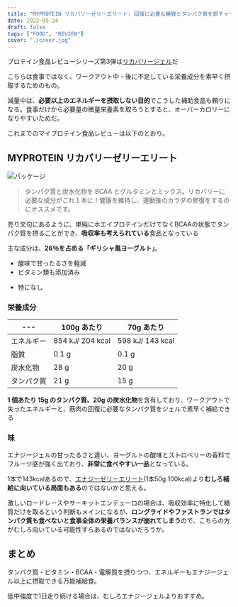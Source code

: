 ```yaml
---
title: "MYPROTEIN リカバリーゼリーエリート: 回復に必要な糖質とタンパク質を即チャージ"
date: 2022-05-24
draft: false
tags: ["FOOD", "REVIEW"]
cover: "./cover.jpg"
---
```


プロテイン食品レビューシリーズ第3弾は[リカバリージェル](https://px.a8.net/svt/ejp?a8mat=3N3PXV+GF7GHE+45DI+BW0YB&a8ejpredirect=https%3A%2F%2Fwww.myprotein.jp%2Fsports-nutrition%2Frecovery-gel-elite%2F11214831.html)だ

こちらは食事ではなく、ワークアウト中・後に不足している栄養成分を素早く摂取するためのもの。

減量中は、**必要以上のエネルギーを摂取しない目的**でこうした補助食品も頼りになる。食事だけから必要量の微量栄養素を取ろうとすると、オーバーカロリーになりやすいためだ。

これまでのマイプロテイン食品レビューは以下のとおり。

<LinkBox url="https://blog.gensobunya.net/post/2022/05/myprotein_protein_spread/" />

<LinkBox url="https://blog.gensobunya.net/post/2022/05/protein_granola/" />

<LinkBox url="https://blog.gensobunya.net/post/2022/02/mp_lean_cookie/" />

## MYPROTEIN リカバリーゼリーエリート

![パッケージ](.//cover.jpg)

> タンパク質と炭水化物を BCAA とグルタミンとミックス。リカバリーに必要な成分がこれ１本に！健康を維持し、運動後のカラダの修復をするのにオススメです。

売り文句にあるように、単純にホエイプロテインだけでなくBCAAの状態でタンパク質を摂ることができ、**吸収率も考えられている**食品となっている

主な成分は、**26％を占める「ギリシャ風ヨーグルト」**。

<PositiveBox>

- 酸味で甘ったるさを軽減
- ビタミン類も添加済み

</PositiveBox>

<NegativeBox>

- 特になし

</NegativeBox>

### 栄養成分

| ---        | 100g あたり      | 70g あたり       |
| ---------- | ---------------- | ---------------- |
| エネルギー | 854 kJ/ 204 kcal | 598 kJ/ 143 kcal |
| 脂質       | 0.1 g            | 0.1 g            |
| 炭水化物   | 28 g             | 20 g             |
| タンパク質 | 21 g             | 15 g             |

**1 個あたり 15g のタンパク質、20g の炭水化物**を含有しており、ワークアウトで失ったエネルギーと、筋肉の回復に必要なタンパク質をジェルで素早く補給できる

### 味

エナジージェルの甘ったるさと違い、ヨーグルトの酸味とストロベリーの香料でフルーツ感が強く出ており、**非常に食べやすい一品**となっている。

1本で143kcalあるので、[エナジーゼリーエリート](https://px.a8.net/svt/ejp?a8mat=3N3PXV+GF7GHE+45DI+BW0YB&a8ejpredirect=https%3A%2F%2Fwww.myprotein.jp%2Fsports-nutrition%2Fenergy-gel-elite-12-pack%2F11271257.html)(1本50g 100kcal)より**むしろ補給に向いている局面もある**のではないかと思える。

激しいロードレースやサーキットエンデューロの場合は、吸収効率に特化して糖質だけを取るという判断もメインになるが、**ロングライドやファストランではタンパク質も食べないと食事全体の栄養バランスが崩れてしまう**ので、こちらの方がむしろ向いている可能性すらあるのではないだろうか。

## まとめ

タンパク質・ビタミン・BCAA・電解質を摂りつつ、エネルギーもエナジージェル以上に摂取できる万能補給食。

低中強度で1日走り続ける場合は、むしろエナジージェルよりおすすめ。

<LinkBox
  url="https://www.myprotein.jp/sports-nutrition/recovery-gel-elite/11214831.html"
  linkUrl="https://px.a8.net/svt/ejp?a8mat=3N3PXV+GF7GHE+45DI+BW0YB&a8ejpredirect=https%3A%2F%2Fwww.myprotein.jp%2Fsports-nutrition%2Frecovery-gel-elite%2F11214831.html"
/>
